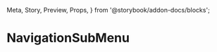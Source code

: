   Meta,
  Story,
  Preview,
  Props,
} from '@storybook/addon-docs/blocks';

<Meta
  title="Admin/NavigationSubMenu"
  component={NavigationSubMenu}
/>

# NavigationSubMenu

<Preview>
  <Story name="With deeply nested pages">
    <Location initialPath="/">
      <Viewport>
        <NavigationSubMenu items={extendedMenuItems} />
      </Viewport>
      <LocationDebugger />
    </Location>
  </Story>
</Preview>
